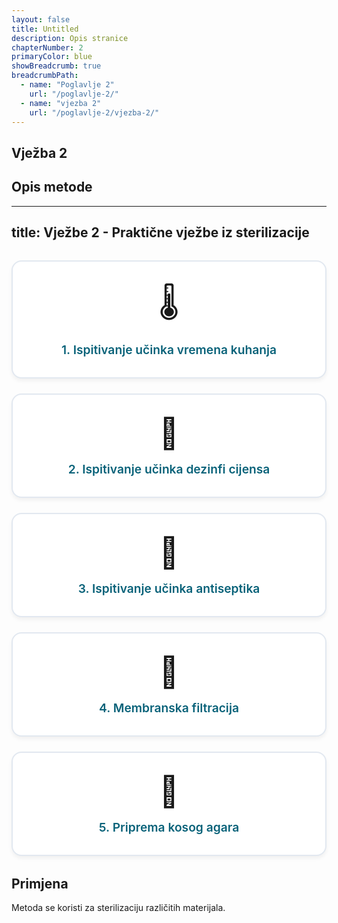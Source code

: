```yaml
---
layout: false
title: Untitled
description: Opis stranice
chapterNumber: 2
primaryColor: blue
showBreadcrumb: true
breadcrumbPath:
  - name: "Poglavlje 2"
    url: "/poglavlje-2/"
  - name: "vjezba 2"
    url: "/poglavlje-2/vjezba-2/"
---
```


## Vježba 2 

## Opis metode 

---
title: Vježbe 2 - Praktične vježbe iz sterilizacije
---

<section style="display: grid; grid-template-columns: repeat(auto-fit, minmax(280px, 1fr)); gap: 1.5rem; margin: 2rem 0;">
  <article style="background: white; border: 2px solid #e2e8f0; border-radius: 16px; padding: 2rem; transition: all 0.3s ease; box-shadow: 0 4px 6px rgba(0,0,0,0.05); text-align: center; position: relative; overflow: hidden;">
    <div style="font-size: 3rem; margin-bottom: 1rem; display: block;">🌡️</div>
    <h3 style="margin: 0;">
      <a href="/poglavlje-2/vjezba-2-1/" style="color: #096279; text-decoration: none; font-size: 1.2rem; font-weight: 600; transition: color 0.3s ease;">1. Ispitivanje učinka vremena kuhanja</a>
    </h3>
  </article>
  
  <article style="background: white; border: 2px solid #e2e8f0; border-radius: 16px; padding: 2rem; transition: all 0.3s ease; box-shadow: 0 4px 6px rgba(0,0,0,0.05); text-align: center; position: relative; overflow: hidden;">
    <div style="font-size: 3rem; margin-bottom: 1rem; display: block;">🧪</div>
    <h3 style="margin: 0;">
      <a href="/poglavlje-2/vjezba-2-2/" style="color: #096279; text-decoration: none; font-size: 1.2rem; font-weight: 600; transition: color 0.3s ease;">2. Ispitivanje učinka dezinfi cijensa</a>
    </h3>
  </article>
  
  <article style="background: white; border: 2px solid #e2e8f0; border-radius: 16px; padding: 2rem; transition: all 0.3s ease; box-shadow: 0 4px 6px rgba(0,0,0,0.05); text-align: center; position: relative; overflow: hidden;">
    <div style="font-size: 3rem; margin-bottom: 1rem; display: block;">🦠</div>
    <h3 style="margin: 0;">
      <a href="/poglavlje-2/vjezba-2-3/" style="color: #096279; text-decoration: none; font-size: 1.2rem; font-weight: 600; transition: color 0.3s ease;">3. Ispitivanje učinka antiseptika</a>
    </h3>
  </article>
  
  <article style="background: white; border: 2px solid #e2e8f0; border-radius: 16px; padding: 2rem; transition: all 0.3s ease; box-shadow: 0 4px 6px rgba(0,0,0,0.05); text-align: center; position: relative; overflow: hidden;">
    <div style="font-size: 3rem; margin-bottom: 1rem; display: block;">🔬</div>
    <h3 style="margin: 0;">
      <a href="/poglavlje-2/vjezba-2-4/" style="color: #096279; text-decoration: none; font-size: 1.2rem; font-weight: 600; transition: color 0.3s ease;">4. Membranska filtracija</a>
    </h3>
  </article>
  
  <article style="background: white; border: 2px solid #e2e8f0; border-radius: 16px; padding: 2rem; transition: all 0.3s ease; box-shadow: 0 4px 6px rgba(0,0,0,0.05); text-align: center; position: relative; overflow: hidden;">
    <div style="font-size: 3rem; margin-bottom: 1rem; display: block;">🧫</div>
    <h3 style="margin: 0;">
      <a href="/poglavlje-2/vjezba-2-5/" style="color: #096279; text-decoration: none; font-size: 1.2rem; font-weight: 600; transition: color 0.3s ease;">5. Priprema kosog agara</a>
    </h3>
  </article>
</section>

## Primjena 

Metoda se koristi za sterilizaciju različitih materijala.

